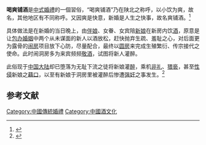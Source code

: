 '''喝爽铺酒'''是[[中式婚禮|中式婚禮]]的一個習俗，“喝爽铺酒”乃在陕北之称呼，以小饮为爽，故名，其他地区有不同称呼。又因爽是快意，新婚是人生之快事，故名爽铺酒。<ref name=sbmjwhgj>{{cite book |author=王永胜 |date= |title=陕北民间文化广记 |url=https://books.google.com/books/about/%E9%99%95%E5%8C%97%E6%B0%91%E9%97%B4%E6%96%87%E5%8C%96%E5%B9%BF%E8%AE%B0.html?id=P9ARYAAACAAJ |year=2009年2月 |chapter=婚娶 |language=Zh-hans |location=[[西安市|西安市]] |publisher=[[陕西人民出版社|陕西人民出版社]] |isbn=7224087882 |access-date=2009年2月 |archive-date=2021-04-25 |archive-url=https://web.archive.org/web/20210425081107/https://books.google.com/books/about/%E9%99%95%E5%8C%97%E6%B0%91%E9%97%B4%E6%96%87%E5%8C%96%E5%B9%BF%E8%AE%B0.html?id=P9ARYAAACAAJ |dead-url=no }}</ref>

具体做法是在新婚的当日晚上，由[[伴娘|伴娘]]、女眷、女宾陪[[新娘|新娘]]在新房内饮[[酒|酒]]，原意是让[[包办婚姻|包办婚姻]]中两个从未谋面的新人以酒放松，赶快抛弃生疏、羞耻之心，对后面更为露骨的[[闹房|闹房]]项目放下心防，尽量配合，最终以[[圆房|圆房]]来完成生殖繁衍、传宗接代之使命。此时闹洞房多为来宾频频[[敬酒|敬酒]]，试图将新人灌醉。

此俗现于[[中国大陆|中国大陆]]却已堕落为无耻下流之徒将新娘灌[[醉|醉]]，乘机[[非礼|非礼]]、[[猥亵|猥亵]]，甚至[[性侵|性侵]]新娘之[[藉口|藉口]]，以至有新娘于洞房里被灌醉后惨遭[[强奸|强奸]]之事发生。<ref name=xnznbgzqj>{{cite web | url=http://www.ckdzb.com/newshow.aspx?id=70721 | title=新娘遭男宾灌醉强奸 | date=2014年10月17日 | archive-date=2021年1月23日 | archive-url=https://web.archive.org/web/20210123065029/http://www.ckdzb.com/newshow.aspx?id=70721 | dead-url=no | access-date=2021年3月10日 }}</ref>

==参考文献==
{{reflist}}

[[Category:中國傳統婚禮|Category:中國傳統婚禮]]
[[Category:中國酒文化|Category:中國酒文化]]
